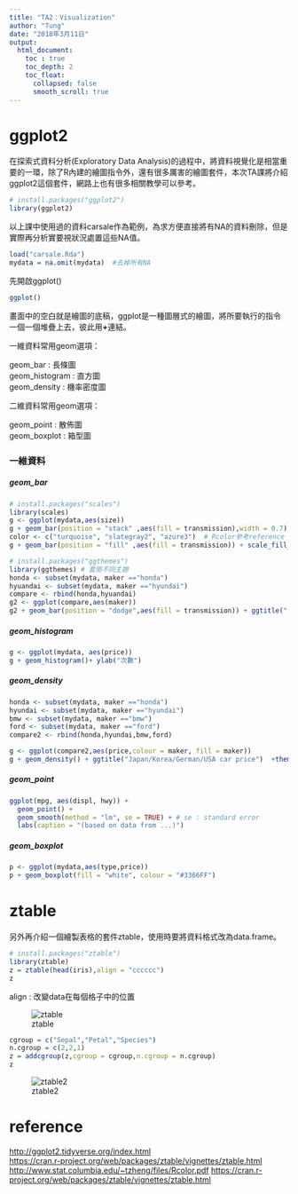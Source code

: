 ---
title: "TA2：Visualization"
author: "Tung"
date: "2018年3月11日"
output: 
  html_document:
    toc : true
    toc_depth: 2
    toc_float: 
      collapsed: false
      smooth_scroll: true
---
# ggplot2

在探索式資料分析(Exploratory Data Analysis)的過程中，將資料視覺化是相當重要的一環，除了R內建的繪圖指令外，還有很多厲害的繪圖套件，本次TA課將介紹ggplot2這個套件，網路上也有很多相關教學可以參考。

```{r}
# install.packages("ggplot2")
library(ggplot2)
```

以上課中使用過的資料carsale作為範例，為求方便直接將有NA的資料刪除，但是實際再分析實要視狀況處置這些NA值。
```{r warning=FALSE}
load("carsale.Rda")
mydata = na.omit(mydata)  #去掉所有NA 
```

先開啟ggplot()
```{r}
ggplot()
```
畫面中的空白就是繪圖的底稿，ggplot是一種圖層式的繪圖，將所要執行的指令一個一個堆疊上去，彼此用**+**連結。  


一維資料常用geom選項：  
 
geom_bar : 長條圖  
geom_histogram : 直方圖  
geom_density : 機率密度圖  

二維資料常用geom選項：

geom_point : 散佈圖  
geom_boxplot : 箱型圖  

### 一維資料

##### geom_bar
```{r}
# install.packages("scales")
library(scales)
g <- ggplot(mydata,aes(size))
g + geom_bar(position = "stack" ,aes(fill = transmission),width = 0.7)
color <- c("turquoise", "slategray2", "azure3")  # Rcolor參考reference
g + geom_bar(position = "fill" ,aes(fill = transmission)) + scale_fill_manual(values=color) + scale_y_continuous(labels=percent)

# install.packages("ggthemes")
library(ggthemes) # 套用不同主題
honda <- subset(mydata, maker =="honda")
hyuandai <- subset(mydata, maker =="hyundai")
compare <- rbind(honda,hyuandai)
g2 <- ggplot(compare,aes(maker))
g2 + geom_bar(position = "dodge",aes(fill = transmission)) + ggtitle(" Honda V.S Hyundai") + theme_economist()
```

##### geom_histogram

```{r}
g <- ggplot(mydata, aes(price)) 
g + geom_histogram()+ ylab("次數")
```

##### geom_density

```{r}
honda <- subset(mydata, maker =="honda")
hyundai <- subset(mydata, maker =="hyundai")
bmw <- subset(mydata, maker =="bmw")
ford <- subset(mydata, maker =="ford")
compare2 <- rbind(honda,hyundai,bmw,ford)

g <- ggplot(compare2,aes(price,colour = maker, fill = maker))
g + geom_density() + ggtitle("Japan/Korea/German/USA car price")  +theme(axis.text.y=element_blank())  # 隱藏y軸的機率值
```

##### geom_point

```{r}
ggplot(mpg, aes(displ, hwy)) +
  geom_point() +
  geom_smooth(method = "lm", se = TRUE) + # se : standard error
  labs(caption = "(based on data from ...)")
```


##### geom_boxplot

```{r}
p <- ggplot(mydata,aes(type,price))
p + geom_boxplot(fill = "white", colour = "#3366FF")

```


# ztable

另外再介紹一個繪製表格的套件ztable，使用時要將資料格式改為data.frame。

```{r message = FALSE}
# install.packages("ztable")
library(ztable)
z = ztable(head(iris),align = "cccccc")
z
```

align : 改變data在每個格子中的位置

![ztable](C:/Users/nohah/Desktop/table1.png)

```{r}
cgroup = c("Sepal","Petal","Species")
n.cgroup = c(2,2,1)
z = addcgroup(z,cgroup = cgroup,n.cgroup = n.cgroup)
z
```

![ztable2](C:/Users/nohah/Desktop/table2.png)

# reference

[http://ggplot2.tidyverse.org/index.html](http://ggplot2.tidyverse.org/index.html)  
[https://cran.r-project.org/web/packages/ztable/vignettes/ztable.html](https://cran.r-project.org/web/packages/ztable/vignettes/ztable.html)
[http://www.stat.columbia.edu/~tzheng/files/Rcolor.pdf](http://www.stat.columbia.edu/~tzheng/files/Rcolor.pdf)
[https://cran.r-project.org/web/packages/ztable/vignettes/ztable.html](https://cran.r-project.org/web/packages/ztable/vignettes/ztable.html)
